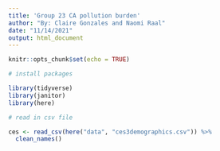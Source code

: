```yaml
---
title: 'Group 23 CA pollution burden'
author: "By: Claire Gonzales and Naomi Raal"
date: "11/14/2021"
output: html_document
---
```


```r
knitr::opts_chunk$set(echo = TRUE)

# install packages

library(tidyverse)
library(janitor)
library(here)
```

```r
# read in csv file

ces <- read_csv(here("data", "ces3demographics.csv")) %>% 
  clean_names()
```

